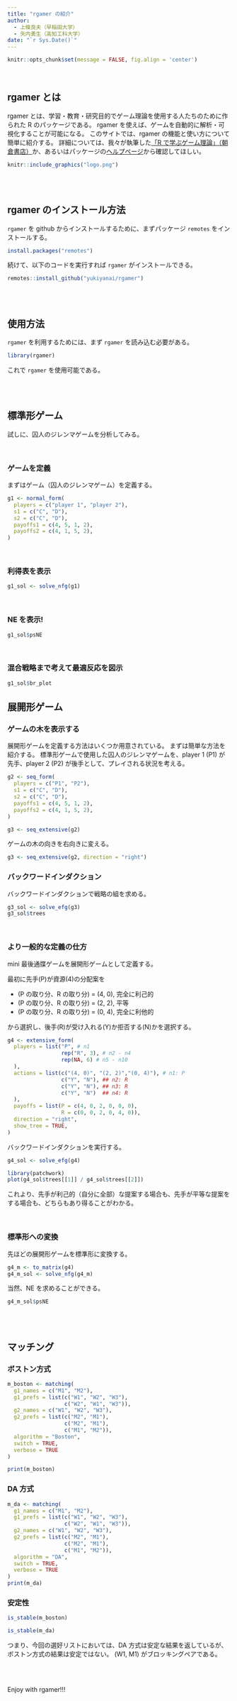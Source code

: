 ```yaml
---
title: "rgamer の紹介"
author:
  - 上條良夫（早稲田大学）
  - 矢内勇生（高知工科大学）
date: "`r Sys.Date()`"
---
```


```r
knitr::opts_chunk$set(message = FALSE, fig.align = 'center')
```


<br>

## rgamer とは

rgamer とは、学習・教育・研究目的でゲーム理論を使用する人たちのために作られた R のパッケージである。
rgamer を使えば、ゲームを自動的に解析・可視化することが可能になる。
このサイトでは、rgamer の機能と使い方について簡単に紹介する。
詳細については、我々が執筆した<a href="https://www.asakura.co.jp/detail.php?book_code=27024">「R で学ぶゲーム理論」（朝倉書店）</a>か、あるいはパッケージの<a href="https://github.com/yukiyanai/rgamer">ヘルプページ</a>から確認してほしい。


```r
knitr::include_graphics("logo.png")
```



<br>
<br>


## rgamer のインストール方法

`rgamer` を github からインストールするために、まずパッケージ `remotes` をインストールする。

```r
install.packages("remotes")
```

続けて、以下のコードを実行すれば `rgamer` がインストールできる。

```r
remotes::install_github("yukiyanai/rgamer")
```

<br>
<br>


## 使用方法

`rgamer` を利用するためには、まず `rgamer` を読み込む必要がある。

```r
library(rgamer)
```

これで `rgamer` を使用可能である。

<br>
<br>


## 標準形ゲーム

試しに、囚人のジレンマゲームを分析してみる。

<br>

### ゲームを定義

まずはゲーム（囚人のジレンマゲーム）を定義する。

```r
g1 <- normal_form(
  players = c("player 1", "player 2"), 
  s1 = c("C", "D"), 
  s2 = c("C", "D"),   
  payoffs1 = c(4, 5, 1, 2),
  payoffs2 = c(4, 1, 5, 2),
)
```

<br>


### 利得表を表示

```r
g1_sol <- solve_nfg(g1)
```

<br>

### NE を表示!

```r
g1_sol$psNE
```

<br>

### 混合戦略まで考えて最適反応を図示

```r
g1_sol$br_plot
```


## 展開形ゲーム

### ゲームの木を表示する

展開形ゲームを定義する方法はいくつか用意されている。
まずは簡単な方法を紹介する。
標準形ゲームで使用した囚人のジレンマゲームを、player 1 (P1) が先手、player 2 (P2) が後手として、プレイされる状況を考える。

```r
g2 <- seq_form(
  players = c("P1", "P2"), 
  s1 = c("C", "D"), 
  s2 = c("C", "D"),   
  payoffs1 = c(4, 5, 1, 2),
  payoffs2 = c(4, 1, 5, 2),
)

g3 <- seq_extensive(g2)
```

ゲームの木の向きを右向きに変える。

```r
g3 <- seq_extensive(g2, direction = "right")
```


### バックワードインダクション

バックワードインダクションで戦略の組を求める。

```r
g3_sol <- solve_efg(g3)
g3_sol$trees
```

<br>

### より一般的な定義の仕方

mini 最後通牒ゲームを展開形ゲームとして定義する。

最初に先手(P)が資源(4)の分配案を

- (P の取り分、R の取り分) = (4, 0), 完全に利己的
- (P の取り分、R の取り分) = (2, 2), 平等
- (P の取り分、R の取り分) = (0, 4), 完全に利他的

から選択し、後手(R)が受け入れる(Y)か拒否する(N)かを選択する。


```r
g4 <- extensive_form(
  players = list("P", # n1
                 rep("R", 3), # n2 - n4
                 rep(NA, 6) # n5 - n10
  ),
  actions = list(c("(4, 0)", "(2, 2)","(0, 4)"), # n1: P
                 c("Y", "N"), ## n2: R
                 c("Y", "N"), ## n3: R
                 c("Y", "N")  ## n4: R
  ),
  payoffs = list(P = c(4, 0, 2, 0, 0, 0),
                 R = c(0, 0, 2, 0, 4, 0)),
  direction = "right",
  show_tree = TRUE,
)
```


バックワードインダクションを実行する。

```r
g4_sol <- solve_efg(g4)

library(patchwork)
plot(g4_sol$trees[[1]] / g4_sol$trees[[2]])
```

これより、先手が利己的（自分に全部）な提案する場合も、先手が平等な提案をする場合も、どちらもあり得ることがわかる。

<br>

### 標準形への変換

先ほどの展開形ゲームを標準形に変換する。

```r
g4_m <- to_matrix(g4)
g4_m_sol <- solve_nfg(g4_m) 
```

当然、NE を求めることができる。

```r
g4_m_sol$psNE
```


<br>
<br>

## マッチング

### ボストン方式

```r
m_boston <- matching(
  g1_names = c("M1", "M2"),
  g1_prefs = list(c("W1", "W2", "W3"), 
                  c("W2", "W1", "W3")),
  g2_names = c("W1", "W2", "W3"),
  g2_prefs = list(c("M2", "M1"), 
                  c("M2", "M1"), 
                  c("M1", "M2")),
  algorithm = "Boston",
  switch = TRUE,
  verbose = TRUE
)

print(m_boston)
```


### DA 方式

```r

m_da <- matching(
  g1_names = c("M1", "M2"),
  g1_prefs = list(c("W1", "W2", "W3"), 
                  c("W2", "W1", "W3")),
  g2_names = c("W1", "W2", "W3"),
  g2_prefs = list(c("M2", "M1"), 
                  c("M2", "M1"), 
                  c("M1", "M2")),
  algorithm = "DA",
  switch = TRUE,
  verbose = TRUE
)
print(m_da)

```


### 安定性

```r
is_stable(m_boston)

is_stable(m_da)

```

つまり、今回の選好リストにおいては、DA 方式は安定な結果を返しているが、
ボストン方式の結果は安定ではない。
(W1, M1) がブロッキングペアである。


<br>
<br>

Enjoy with rgamer!!!

<br>
<br>
